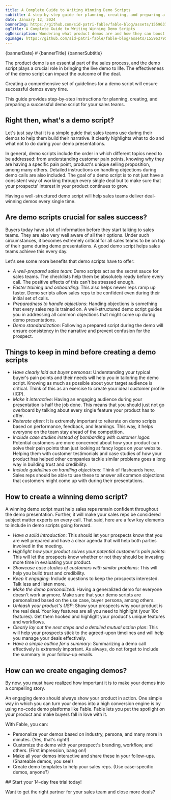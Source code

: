 ```yaml
---
title: A Complete Guide to Writing Winning Demo Scripts
subtitle: A step-by-step guide for planning, creating, and preparing a successful demo script for sales teams.
date: January 12, 2024
bannerImg: https://github.com/sid-patri-fable/fable-blog/assets/155963795/17c6cff0-0722-4680-9baa-ddc9e7597701
ogTitle: A Complete Guide to Writing Winning Demo Scripts
ogDescription: Wondering what product demos are and how they can boost your sales? Look no further! This ultimate guide provides valuable insights and strategies to help you master the art of product demos.
ogImage: https://github.com/sid-patri-fable/fable-blog/assets/155963795/17c6cff0-0722-4680-9baa-ddc9e7597701
---
```




<Banner config={props.config}>
  <div style={{ maxWidth: '768px' }}>
    {bannerDate}
    # {bannerTitle}
    {bannerSubtitle}
  </div>
  <CoverImg src="https://github.com/sid-patri-fable/fable-blog/assets/155963795/17c6cff0-0722-4680-9baa-ddc9e7597701" />
</Banner>

<Content toc={props.toc}>

The product demo is an essential part of the sales process, and the demo script plays a crucial role in bringing the live demo to life. The effectiveness of the demo script can impact the outcome of the deal.

Creating a comprehensive set of guidelines for a demo script will ensure successful demos every time.

This guide provides step-by-step instructions for planning, creating, and preparing a successful demo script for your sales teams.

## Right then, what's a demo script?

Let's just say that it is a simple guide that sales teams use during their demos to help them build their narrative. It clearly highlights what to do and what not to do during your demo presentations.

In general, demo scripts include the order in which different topics need to be addressed: from understanding customer pain points, knowing why they are having a specific pain point, product's unique selling proposition, among many others. Detailed instructions on handling objections during demo calls are also included. The goal of a demo script is to not just have a consistent way of working through every single deal but to make sure that your prospects' interest in your product continues to grow.

Having a well-structured demo script will help sales teams deliver deal-winning demos every single time.

## Are demo scripts crucial for sales success?

Buyers today have a lot of information before they start talking to sales teams. They are also very well aware of all their options. Under such circumstances, it becomes extremely critical for all sales teams to be on top of their game during demo presentations. A good demo script helps sales teams achieve this every day.

Let's see some more benefits that demo scripts have to offer:

- *A well-prepared sales team*: Demo scripts act as the secret sauce for sales teams. The checklists help them be absolutely ready before every call. The positive effects of this can't be stressed enough.
- *Faster training and onboarding*: This also helps newer reps ramp up faster. Demo scripts allow sales reps to be confident even during their initial set of calls.
- *Preparedness to handle objections*: Handing objections is something that every sales rep is trained on. A well-structured demo script guides you in addressing all common objections that might come up during demo presentations.
- *Demo standardization*: Following a prepared script during the demo will ensure consistency in the narrative and prevent confusion for the prospect.

## Things to keep in mind before creating a demo scripts

- *Have clearly laid out buyer personas*: Understanding your typical buyer's pain points and their needs will help you in tailoring the demo script. Knowing as much as possible about your target audience is critical. Think of this as an exercise to create your ideal customer profile (ICP).
- *Make it interactive*: Having an engaging audience during your presentation is half the job done. This means that you should just not go overboard by talking about every single feature your product has to offer.
- *Reiterate often*: It is extremely important to reiterate on demo scripts based on performance, feedback, and learnings. This way, it helps everyone on the team stay ahead of the competition.
- *Include case studies instead of bombarding with customer logos*: Potential customers are more concerned about how your product can solve their pain points than just looking at fancy logos on your website. Helping them with customer testimonials and case studies of how your product has helped other companies tackle similar problems goes a long way in building trust and credibility.
- *Include guidelines on handling objections*: Think of flashcards here. Sales reps should be able to use these to answer all common objections that customers might come up with during their presentations.

## How to create a winning demo script?

A winning demo script must help sales reps remain confident throughout the demo presentation. Further, it will make your sales reps be considered subject matter experts on every call. That said, here are a few key elements to include in demo scripts going forward.

- *Have a solid introduction*: This should let your prospects know that you are well prepared and have a clear agenda that will help both parties involved in the meeting.
- *Highlight how your product solves your potential customer's pain points*: This will let the prospects know whether or not they should be investing more time in evaluating your product.
- *Showcase case studies of customers with similar problems*: This will help you build trust and credibility.
- *Keep it engaging*: Include questions to keep the prospects interested. Talk less and listen more.
- *Make the demo personalized*: Having a generalized demo for everyone doesn't work anymore. Make sure that your demo scripts are personalized based on the use case, buyer persona, among others.
- *Unleash your product's USP*: Show your prospects why your product is the real deal. Your key features are all you need to highlight (your 10x features). Get them hooked and highlight your product's unique features and workflows.
- *Clearly lay out the next steps and a detailed mutual action plan*: This will help your prospects stick to the agreed-upon timelines and will help you manage your deals effectively.
- *Have a simple outline for a summary*: Summarizing a demo call effectively is extremely important. As always, do not forget to include the summary in your follow-up emails.

## How can we create engaging demos?

By now, you must have realized how important it is to make your demos into a compelling story.

An engaging demo should always show your product in action. One simple way in which you can turn your demos into a high conversion engine is by using no-code demo platforms like Fable. Fable lets you put the spotlight on your product and make buyers fall in love with it.

With Fable, you can:

- Personalize your demos based on industry, persona, and many more in minutes. (Yes, that's right!)
- Customize the demo with your prospect's branding, workflow, and others. (First impression, bang on!)
- Make all your demos interactive and share these in your follow-ups. (Shareable demos, you see!)
- Create demo templates to help your sales reps. (Use case-specific demos, anyone?)

</Content>

<Promotion config={props.config}>
## Start your 14-day free trial today!

Want to get the right partner for your sales team and close more deals?

<PromotionBannerCta href="https://app.sharefable.com/login" cta='Get started' />
</Promotion>

